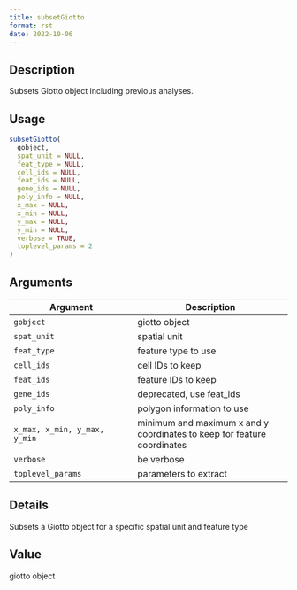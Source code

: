 ```yaml
--- 
title: subsetGiotto 
format: rst 
date: 2022-10-06 
--- 
```


## Description

Subsets Giotto object including previous analyses.


## Usage

```r
subsetGiotto(
  gobject,
  spat_unit = NULL,
  feat_type = NULL,
  cell_ids = NULL,
  feat_ids = NULL,
  gene_ids = NULL,
  poly_info = NULL,
  x_max = NULL,
  x_min = NULL,
  y_max = NULL,
  y_min = NULL,
  verbose = TRUE,
  toplevel_params = 2
)
```


## Arguments

Argument      |Description
------------- |----------------
`gobject`     |     giotto object
`spat_unit`     |     spatial unit
`feat_type`     |     feature type to use
`cell_ids`     |     cell IDs to keep
`feat_ids`     |     feature IDs to keep
`gene_ids`     |     deprecated, use feat_ids
`poly_info`     |     polygon information to use
`x_max, x_min, y_max, y_min`     |     minimum and maximum x and y coordinates to keep for feature coordinates
`verbose`     |     be verbose
`toplevel_params`     |     parameters to extract


## Details

Subsets a Giotto object for a specific spatial unit and feature type


## Value

giotto object


